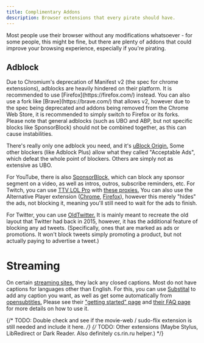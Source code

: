 ```yaml
---
title: Complimentary Addons
description: Browser extensions that every pirate should have.
---
```



Most people use their browser without any modifications whatsoever - for some people, this might be fine, but there are plenty of addons that could improve your browsing experience, especially if you're pirating.

## Adblock

<Aside type="caution">
  Due to Chromium's deprecation of Manifest v2 (the spec for chrome extenssions), adblocks are heavily hindered on their platform. It is recommended to use [Firefox](https://firefox.com/) instead. You can also use a fork like [Brave](https://brave.com/) that allows v2, however due to the spec being deprecated and addons being removed from the Chrome Web Store, it is recommended to simply switch to Firefox or its forks.
</Aside>
<Aside>
  Please note that general adblocks (such as UBO and ABP, but not specific blocks like SponsorBlock) should not be combined together, as this can cause instabilities.
</Aside>

There's really only one adblock you need, and it's [uBlock Origin.](https://github.com/gorhill/uBlock) Some other blockers (like Adblock Plus) allow what they called "Acceptable Ads", which defeat the whole point of blockers. Others are simply not as extensive as UBO.

For YouTube, there is also [SponsorBlock,](https://sponsor.ajay.app/) which can block any sponsor segment on a video, as well as intros, outros, subscribe reminders, etc. For Twitch, you can use [TTV LOL Pro](https://github.com/younesaassila/ttv-lol-pro) with [these proxies.](https://wiki.cdn-perfprod.com/v/v1/must-read/proxies) You can also use the Alternative Player extension ([Chrome](https://chrome.google.com/webstore/detail/alternate-player-for-twit/bhplkbgoehhhddaoolmakpocnenplmhf), [Firefox](https://addons.mozilla.org/en-US/firefox/addon/twitch_5/)), however this merely "hides" the ads, not blocking it, meaning you'll still need to wait for the ads to finish.

For Twitter, you can use [OldTwitter.](https://github.com/dimdenGD/OldTwitter) It is mainly meant to recreate the old layout that Twitter had back in 2015, however, it has the additional feature of blocking any ad tweets. (Specifically, ones that are marked as ads or promotions. It won't block tweets simply promoting a product, but not actually paying to advertise a tweet.)

# Streaming
On certain [streaming sites,](/guides/stream) they lack any closed captions. Most do not have captions for languages other than English. For this, you can use [Substital](https://substital.com/) to add any caption you want, as well as get some automatically from [opensubtitles.](https://www.opensubtitles.org) Please see their ["getting started" page](https://substital.com/getting-started) and [their FAQ page](https://substital.com/faq) for more details on how to use it.

{/* TODO: Double check and see if the movie-web / sudo-flix extension is still needed and include it here. */}
{/* TODO: Other extensions (Maybe Stylus, LibRedirect or Dark Reader. Also definitely cs.rin.ru helper.) */}